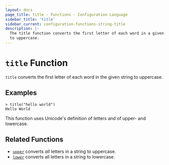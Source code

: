 ```yaml
---
layout: docs
page_title: title - Functions - Configuration Language
sidebar_title: 'title'
sidebar_current: configuration-functions-string-title
description: |-
  The title function converts the first letter of each word in a given string
  to uppercase.
---
```


# `title` Function

`title` converts the first letter of each word in the given string to uppercase.

## Examples

```
> title("hello world")
Hello World
```

This function uses Unicode's definition of letters and of upper- and lowercase.

## Related Functions

- [`upper`](./upper.html) converts _all_ letters in a string to uppercase.
- [`lower`](./lower.html) converts all letters in a string to lowercase.
